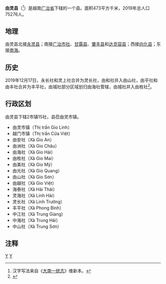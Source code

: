 {{Infobox Settlement
|name                   = 由灵县
|settlement_type        = 县
|official_name          = 
|other_name             = 
|native_name            = {{lang|vi|Huyện Gio Linh}}
|nickname               = 
|motto                  = 
|image_skyline          = Tượng đài Giao bưu.JPG
|imagesize              = 
|image_caption          = 
|image_flag             = 
|flag_size              = 
|image_seal             = 
|seal_size              = 
|image_shield           = 
|shield_size            = 
|image_blank_emblem     = 
|blank_emblem_size      = 
|image_map              = {{Infobox mapframe|frame-width=250|zoom=10}}
|mapsize                = 
|map_caption            = 
|image_map1             = 
|mapsize1               = 
|map_caption1           = 
|pushpin_map            = Vietnam
|pushpin_label_position = bottom
|pushpin_map_caption    = 
|pushpin_map1           = 
|pushpin_label_position1= 
|pushpin_map_caption1   = 
|subdivision_type       = 国家
|subdivision_name       = {{flag|Vietnam}}
|subdivision_type1      = [[越南行政区划|省]]
|subdivision_name1      = [[广治省|广治省]]
|subdivision_type2      = 行政区划
|subdivision_name2      = 2市镇15社
|subdivision_type3      = 
|subdivision_name3      = 
|seat_type              = 县莅
|seat                   = {{link-vi|由灵市镇|Gio Linh (thị trấn)}}
|government_type        = 
|leader_title           = 
|leader_name            = 
|leader_title1          = 
|leader_name1           = 
|established_title      = 
|established_date       = 
|area_magnitude         = 
|unit_pref              = 
|area_footnotes         = 
|area_total_km2         = 473
|area_land_km2          = 
|area_water_km2         = 
|area_water_percent     = 
|area_urban_km2         = 
|area_metro_km2         = 
|population_as_of       = 2019年
|population_footnotes   = 
|population_note        = 
|population_total       = 75276
|population_density_km2 = auto
|population_metro             = 
|population_density_metro_km2 = 
|population_urban             = 
|population_density_urban_km2 = 
|timezone               = [[越南标准时间|越南标准时间]]
|utc_offset             = +7
|elevation_footnotes    = 
|elevation_m            = 
|coor_type              = 
|coordinates            = 
|postal_code_type       = 
|postal_code            = 
|area_code              = 
|website                = [http://giolinh.quangtri.gov.vn 由灵县电子信息门户网站]
|footnotes              = 
}}
'''由灵县'''（{{vie|v='''Huyện Gio Linh'''|hn=縣由靈}}<ref>汉字写法来自《[[大南一统志|大南一统志]]》维新本。</ref>）是越南[[广治省|广治省]]下辖的一个县。面积473平方千米，2019年总人口75276人。

==地理==
由灵县北接[[永灵县|永灵县]]；南接[[广治市社|广治市社]]、[[甘露县|甘露县]]、[[肇丰县|肇丰县]]和[[达克容县|达克容县]]；西接[[向化县|向化县]]；东接[[南海|南海]]。

==历史==
2019年12月17日，永长社和灵上社合并为灵长社，由和社并入由山社，由平社和由丰社合并为丰平社，由城社部分区域划归由海社管辖，由城社并入由枚社<ref>{{Cite web |url=http://vanban.chinhphu.vn/portal/page/portal/chinhphu/hethongvanban?mode=detail&document_id=198697 |title=Nghị quyết số 832/NQ-UBTVQH14 của ỦY BAN THƯỜNG VỤ QUỐC HỘI : Về việc sắp xếp các đơn vị hành chính cấp xã thuộc tỉnh Quảng Trị |accessdate=2019-12-31 |archive-date=2020-02-03 |archive-url=https://web.archive.org/web/20200203182021/http://vanban.chinhphu.vn/portal/page/portal/chinhphu/hethongvanban?mode=detail&document_id=198697 |dead-url=no }}</ref>。

==行政区划==
由灵县下辖2市镇15社，县莅由灵市镇。
*由灵市镇（Thị trấn Gio Linh）
*越门市镇（Thị trấn Cửa Việt）
*由安社（Xã Gio An）
*由洲社（Xã Gio Châu）
*由海社（Xã Gio Hải）
*由枚社（Xã Gio Mai）
*由美社（Xã Gio Mỹ）
*由光社（Xã Gio Quang）
*由山社（Xã Gio Sơn）
*由越社（Xã Gio Việt）
*海泰社（Xã Hải Thái）
*灵海社（Xã Linh Hải）
*灵长社（Xã Linh Trường）
*丰平社（Xã Phong Bình）
*中江社（Xã Trung Giang）
*中海社（Xã Trung Hải）
*中山社（Xã Trung Sơn）

==注释==
{{reflist}}

{{广治省行政区划}}
{{越南北中部之县市镇区域划分}}

[[Category:越南县份|Y]]
[[Category:广治省|Y]]